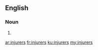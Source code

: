 ==English==

===Noun===
{{head|en|plural}}

# {{plural of|injurer|lang=en}}

[[ar:injurers]]
[[fr:injurers]]
[[ku:injurers]]
[[my:injurers]]